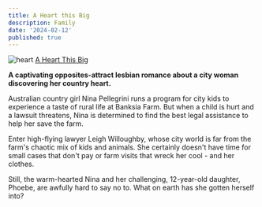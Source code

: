 ```yaml
---
title: A Heart this Big
description: Family
date: '2024-02-12'
published: true
---
```


![heart](/img/aheartthisbig.jpg)
<a href="https://www.audible.com/pd/A-Heart-This-Big-Audiobook/1515941167?qid=1710540477&sr=1-1&ref_pageloadid=not_applicable&ref=a_search_c3_lProduct_1_1&pf_rd_p=83218cca-c308-412f-bfcf-90198b687a2f&pf_rd_r=7HN732GHEXV5X9EWQQ72&pageLoadId=fydvgi18ckTReCf9&creativeId=0d6f6720-f41c-457e-a42b-8c8dceb62f2c" target="_blank">A Heart This Big</a>


**A captivating opposites-attract lesbian romance about a city woman discovering her country heart.**

Australian country girl Nina Pellegrini runs a program for city kids to experience a taste of rural life at Banksia Farm. But when a child is hurt and a lawsuit threatens, Nina is determined to find the best legal assistance to help her save the farm.

Enter high-flying lawyer Leigh Willoughby, whose city world is far from the farm's chaotic mix of kids and animals. She certainly doesn't have time for small cases that don't pay or farm visits that wreck her cool - and her clothes.

Still, the warm-hearted Nina and her challenging, 12-year-old daughter, Phoebe, are awfully hard to say no to. What on earth has she gotten herself into?
